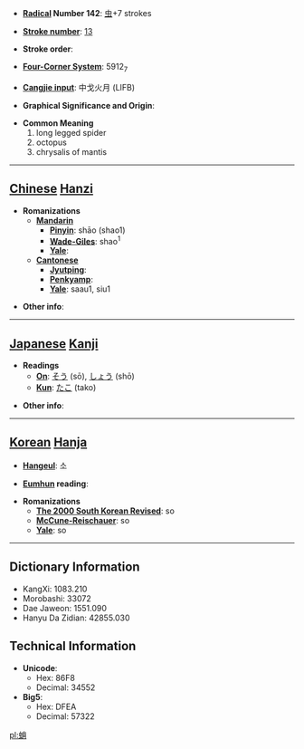* '''[[Wiktionary:Chinese radical index| Radical]] Number 142''': [[Wiktionary:Chinese radical index 虫|虫]]+7 strokes

* '''[[Wiktionary:Chinese total strokes index|Stroke number]]''': [[Wiktionary:Chinese total strokes index 13|13]]

* '''Stroke order''': 

* '''[[Wiktionary:Chinese four corner index|Four-Corner System]]''': 5912<sub>7</sub>

* '''[[Wiktionary:Chinese Cangjie index|Cangjie input]]''': 中戈火月 (LIFB)

* '''Graphical Significance and Origin''': 

* '''Common Meaning'''
*#long legged spider
*# octopus
*# chrysalis of mantis


----

== [[Chinese]] [[Hanzi]] ==

* '''Romanizations'''
** '''[[Mandarin]]'''
*** '''[[Pinyin]]''': shāo (shao1)
*** '''[[Wade-Giles]]''': shao<sup>1</sup>
*** '''[[Yale]]''': 
** '''[[Cantonese]]'''
*** '''[[Jyutping]]''':
*** '''[[Penkyamp]]''': 
*** '''[[Yale]]''': saau1, siu1

* '''Other info''': 

----

== [[Japanese]] [[Kanji]] ==

* '''Readings'''
** '''[[On]]''': [[そう]] (sō), [[しょう]] (shō)
** '''[[Kun]]''': [[たこ]] (tako)

* '''Other info''':  

----

== [[Korean]] [[Hanja]] ==

* '''[[Hangeul]]''': 소

* '''[[Eumhun]] reading''': 

* '''Romanizations'''
** '''[[The 2000 South Korean Revised Romanization|The 2000 South Korean Revised]]''': so
** '''[[McCune-Reischauer]]''': so
** '''[[Yale]]''': so

----

== Dictionary Information ==

* KangXi: 1083.210
* Morobashi: 33072
* Dae Jaweon: 1551.090
* Hanyu Da Zidian: 42855.030

== Technical Information ==

* '''Unicode''':
** Hex: 86F8
** Decimal: 34552
* '''Big5''':
** Hex: DFEA
** Decimal: 57322

[[pl:蛸]]